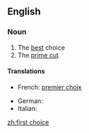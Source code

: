 ==English==
{{wikipedia|dab=First Choice}}

===Noun===
{{en-noun|head=[[first]] [[choice]]}}

# The [[best]] choice
# The [[prime cut]]

====Translations====
{{trans-top|best choice}}
* French: [[premier choix]]
{{trans-mid}}
* German: {{t-|de|erste Wahl|f}}
* Italian: {{t-|it|prima scelta|f}}
{{trans-bottom}}

[[zh:first choice]]